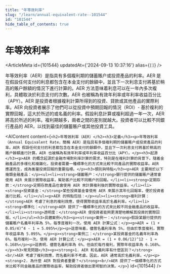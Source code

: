```yaml
---
title: "年等效利率"
slug: "/learn/annual-equivalent-rate--101544"
id: "101544"
hide_table_of_contents: true
---
```



# 年等效利率

<ArticleMeta id={101544} updatedAt={'2024-09-13 10:37:16'} alias={`[]`} />
<div className='border-solid border-b border-t-0 my-4 border-[var(--ifm-color-gray-300)]' />

年等效利率（AER）是指具有多個複利期的儲蓄賬户或投資產品的利率。AER 是在假設任何支付的利息都包含在本金支付的餘額中，並且下一次利息支付將基於稍高的賬户餘額的情況下進行計算的。AER 方法意味着利息可以在一年內多次複利，具體取決於利息支付的次數。AER 也被稱為有效年利率或年利率收益百分比（APY）。AER 是投資者根據複利計算所得到的投資、貸款或其他產品的實際利率。AER 向投資者展示了他們可以從投資中預期回報的情況（ROI）- 基於複利的實際回報，這大於所述的或名義的利率。假設利息計算或複利超過一年一次，AER 將高於所述的利率。複利期越多，兩者之間的差別就越大。投資者可以比較不同銀行產品的 AER，以找到最佳的儲蓄賬户或其他投資工具。

<AIContent content={`<h2>年等效利率（AER）</h2><h3>定義</h3><p>年等效利率（Annual Equivalent Rate，簡稱 AER）是指具有多個複利期的儲蓄賬户或投資產品的利率。AER 假設任何支付的利息都包含在本金支付的餘額中，並且下一次利息支付將基於稍高的賬户餘額進行計算。AER 也被稱為有效年利率或年利率收益百分比（APY）。</p><h3>起源</h3><p>AER 的概念起源於金融市場對利率計算的需求，特別是在複利計算的背景下。隨着金融產品的多樣化和複雜化，投資者需要一種標準化的方式來比較不同產品的實際收益率。AER 應運而生，成為衡量投資回報的重要指標。</p><h3>類別與特點</h3><p>AER 主要用於以下幾類金融產品：</p><ul><li><strong>儲蓄賬户：</strong>銀行提供的儲蓄賬户通常會使用 AER 來展示實際收益率，幫助客户比較不同賬户的回報。</li><li><strong>定期存款：</strong>定期存款產品也會使用 AER 來計算複利後的實際收益率。</li><li><strong>投資基金：</strong>某些投資基金會使用 AER 來展示其年化回報率，便於投資者進行比較。</li></ul><p>AER 的特點包括：</p><ul><li><strong>複利計算：</strong>AER 考慮了利息的複利效應，使得實際收益率高於名義利率。</li><li><strong>標準化：</strong>AER 提供了一種標準化的方式來比較不同金融產品的收益率。</li><li><strong>透明度：</strong>AER 使投資者能夠更清楚地瞭解其投資的實際回報。</li></ul><h3>具體案例</h3><p><strong>案例一：</strong>假設某銀行提供的儲蓄賬户名義年利率為 5%，每季度複利一次。使用 AER 計算公式：</p><p>AER = (1 + 0.05/4)^4 - 1 ≈ 5.095%</p><p>這意味着，儘管名義利率為 5%，但由於季度複利，實際年收益率為 5.095%。</p><p><strong>案例二：</strong>某投資基金的名義年利率為 6%，每月複利一次。使用 AER 計算公式：</p><p>AER = (1 + 0.06/12)^12 - 1 ≈ 6.168%</p><p>這表明，儘管名義利率為 6%，但由於每月複利，實際年收益率為 6.168%。</p><h3>常見問題</h3><p><strong>1. AER 和名義利率有什麼區別？</strong><br/>AER 考慮了複利效應，而名義利率不考慮。因此，AER 通常高於名義利率。</p><p><strong>2. 為什麼 AER 對投資者重要？</strong><br/>AER 提供了一個標準化的方式來比較不同金融產品的實際收益率，幫助投資者做出更明智的決策。</p>`} id={101544} />
